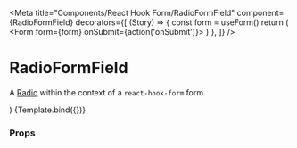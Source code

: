 
<Meta
  title="Components/React Hook Form/RadioFormField"
  component={RadioFormField}
  decorators={[
    (Story) => {
      const form = useForm()
      return (
        <Form form={form} onSubmit={action('onSubmit')}>
          <Story />
        </Form>
      )
    },
  ]}
/>

# RadioFormField

A [Radio](../?path=/docs/components-form-primitive-radio--default-story) within the context of a `react-hook-form` form.

  <div className="space-y-4">
    <RadioFormField {...args} />
    <RadioFormField {...args} label="Option 2" />
    <RadioFormField {...args} label="Option 3" />
  </div>
)

<Canvas>
  <Story
    name="Default"
    args={{
      name: 'privacy',
      label: 'Option 1',
    }}
  >
    {Template.bind({})}
  </Story>
</Canvas>

### Props

<ArgsTable story="Default" />
